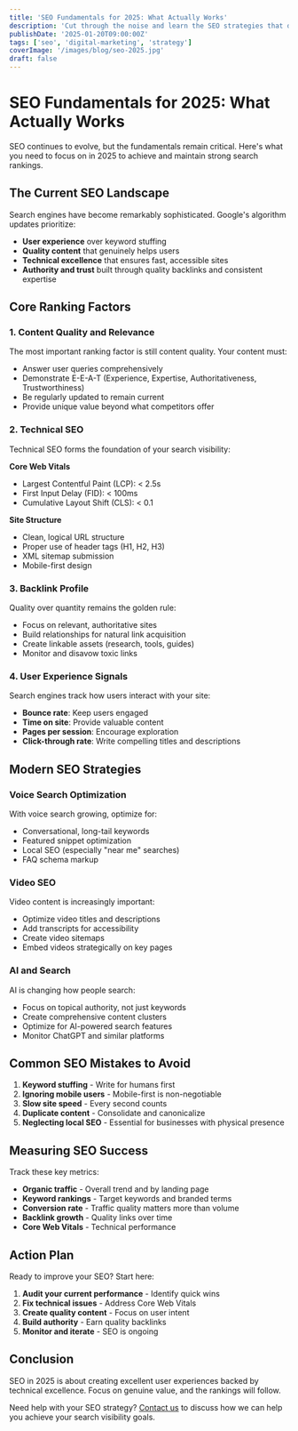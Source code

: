 ```yaml
---
title: 'SEO Fundamentals for 2025: What Actually Works'
description: 'Cut through the noise and learn the SEO strategies that deliver real results in 2025.'
publishDate: '2025-01-20T09:00:00Z'
tags: ['seo', 'digital-marketing', 'strategy']
coverImage: '/images/blog/seo-2025.jpg'
draft: false
---
```


# SEO Fundamentals for 2025: What Actually Works

SEO continues to evolve, but the fundamentals remain critical. Here's what you need to focus on in 2025 to achieve and maintain strong search rankings.

## The Current SEO Landscape

Search engines have become remarkably sophisticated. Google's algorithm updates prioritize:

- **User experience** over keyword stuffing
- **Quality content** that genuinely helps users
- **Technical excellence** that ensures fast, accessible sites
- **Authority and trust** built through quality backlinks and consistent expertise

## Core Ranking Factors

### 1. Content Quality and Relevance

The most important ranking factor is still content quality. Your content must:

- Answer user queries comprehensively
- Demonstrate E-E-A-T (Experience, Expertise, Authoritativeness, Trustworthiness)
- Be regularly updated to remain current
- Provide unique value beyond what competitors offer

### 2. Technical SEO

Technical SEO forms the foundation of your search visibility:

**Core Web Vitals**
- Largest Contentful Paint (LCP): < 2.5s
- First Input Delay (FID): < 100ms
- Cumulative Layout Shift (CLS): < 0.1

**Site Structure**
- Clean, logical URL structure
- Proper use of header tags (H1, H2, H3)
- XML sitemap submission
- Mobile-first design

### 3. Backlink Profile

Quality over quantity remains the golden rule:

- Focus on relevant, authoritative sites
- Build relationships for natural link acquisition
- Create linkable assets (research, tools, guides)
- Monitor and disavow toxic links

### 4. User Experience Signals

Search engines track how users interact with your site:

- **Bounce rate**: Keep users engaged
- **Time on site**: Provide valuable content
- **Pages per session**: Encourage exploration
- **Click-through rate**: Write compelling titles and descriptions

## Modern SEO Strategies

### Voice Search Optimization

With voice search growing, optimize for:
- Conversational, long-tail keywords
- Featured snippet optimization
- Local SEO (especially "near me" searches)
- FAQ schema markup

### Video SEO

Video content is increasingly important:
- Optimize video titles and descriptions
- Add transcripts for accessibility
- Create video sitemaps
- Embed videos strategically on key pages

### AI and Search

AI is changing how people search:
- Focus on topical authority, not just keywords
- Create comprehensive content clusters
- Optimize for AI-powered search features
- Monitor ChatGPT and similar platforms

## Common SEO Mistakes to Avoid

1. **Keyword stuffing** - Write for humans first
2. **Ignoring mobile users** - Mobile-first is non-negotiable
3. **Slow site speed** - Every second counts
4. **Duplicate content** - Consolidate and canonicalize
5. **Neglecting local SEO** - Essential for businesses with physical presence

## Measuring SEO Success

Track these key metrics:

- **Organic traffic** - Overall trend and by landing page
- **Keyword rankings** - Target keywords and branded terms
- **Conversion rate** - Traffic quality matters more than volume
- **Backlink growth** - Quality links over time
- **Core Web Vitals** - Technical performance

## Action Plan

Ready to improve your SEO? Start here:

1. **Audit your current performance** - Identify quick wins
2. **Fix technical issues** - Address Core Web Vitals
3. **Create quality content** - Focus on user intent
4. **Build authority** - Earn quality backlinks
5. **Monitor and iterate** - SEO is ongoing

## Conclusion

SEO in 2025 is about creating excellent user experiences backed by technical excellence. Focus on genuine value, and the rankings will follow.

Need help with your SEO strategy? [Contact us](/contact) to discuss how we can help you achieve your search visibility goals.

